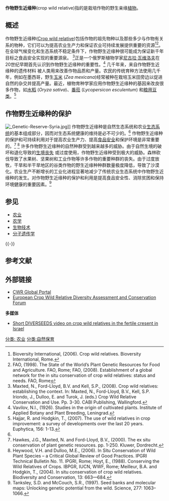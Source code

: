 '''作物野生近缘种'''(crop wild relative)指的是栽培作物的野生亲缘[[植物|植物]]。

== 概述 ==
作物野生近缘种([[Crop_wild_relative|Crop wild relative]])包括作物的祖先物种以及那些多少与作物有关系的物种，它们可以为提高农业生产力和保证农业可持续发展提供重要的资源<ref>Bioversity International, (2006). Crop wild relatives. Bioversity International, Rome.</ref><ref>FAO, (1998). The State of the World’s Plant Genetic Resources for Food and Agriculture. FAO, Rome; FAO, (2008). Establishment of a global network for the in situ conservation of crop wild relatives: status and needs. FAO, Rome</ref>。在全球气候变化和生态系统不稳定条件下，作物野生近缘种很可能成为保证新千年目标之食品安全实现的重要源泉。 
<ref name="#1">Maxted, N., Ford-Lloyd, B.V. and Kell, S.P., (2008). Crop wild relatives: establishing the context. In: Maxted, N., Ford-Lloyd, B.V., Kell, S.P. Iriondo, J., Dulloo, E. and Turok, J. (eds.) Crop Wild Relative Conservation and Use. Pp. 3-30. CABI Publishing, Wallingford.</ref>正是一个俄罗斯植物学家[[尼古拉·瓦维洛夫|尼古拉·瓦维洛夫]]在20世纪早期首先认识到作物野生近缘种的重要性。<ref>Vavilov, N.I., (1926). Studies in the origin of cultivated plants. Institute of Applied Botany and Plant Breeding, Leningrad.</ref> 几千年来，来自作物野生近缘种的遗传材料 被人类用来改善作物品质和产量。农民的传统育种方法使用几千年，例如在墨西哥，野生[[玉米|玉米]] (''Zea mexicana'')经常被种在栽培玉米田旁边以促进自然的杂交并提高产量。最近，植物育种学家应用作物野生近缘种的基因来改良很多作物，如[[水稻|水稻]] (''Oryza sativa'')、[[番茄|番茄]] (''Lycopersicon esculentum'') 和[[粮用豆类|粮用豆类]]。<ref>Hajjar, R. and Hodgkin, T., (2007). The use of wild relatives in crop improvement: a survey of developments over the last 20 years. Euphytica, 156: 1-13.</ref>

== 作物野生近缘种的保护 ==
[[File:_Genetic-Reserve-Syria.jpg|right]]]] 
作物野生近缘种是自然生态系统和农业[[生态系统|生态系统]]的基本组成部分，因而对生态系统健康的维持是必不可少的。<ref name="#1"/> 作物野生近缘种的保护和可持续利用对于提高农业生产力、提高[[食品安全|食品安全]]和保护环境是非常重要的。<ref>Hawkes, J.G., Maxted, N. and Ford-Lloyd, B.V., (2000). The ex situ conservation of plant genetic resources. pp. 1-250. Kluwer, Dordrecht.</ref> <ref>Heywood, V.H. and Dulloo, M.E., (2006). In Situ Conservation of Wild Plant Species – a Critical Global Review of Good Practices. IPGRI Technical Bulletin No. 11. IPGRI, Rome; Hoyt, E., (1988). Conserving the Wild Relatives of Crops. IBPGR, IUCN, WWF, Rome; Meilleur, B.A. and Hodgkin, T., (2004). In situ conservation of crop wild relatives. Biodiversity and Conservation, 13: 663—684. </ref>
许多作物野生近缘种的自然种群受到越来越多的威胁。由于自然生境的破坏和退化导致的[[生境丧失|生境丧失]] 或过度使用，作物野生近缘种受到极大的威胁。森林砍伐导致了水果树、坚果树和工业作物等许多作物的重要种群的丧失。由于过度放牧，干旱和半干旱地区的谷类作物的野生近缘种种群数量极度降低，导致了沙漠化。农业生产不断增长的工业化进程显著地减少了传统农业生态系统中作物野生近缘种的发生。对作物野生近缘种的保护和利用是提高食品安全性、消除贫困和保持环境健康的重要因素。<ref>Tanksley, S.D. and McCouch, S.R., (1997). Seed banks and molecular maps: Unlocking genetic potential from the wild. Science, 277: 1063–1066. 
</ref>

== 参见 ==
* [[农业|农业]]
* [[农学|农学]]
* [[生物技术|生物技术]]
* [[分子遗传学|分子遗传学]]

{{-}}

== 参考文献 ==
{{reflist|2}}
== 外部链接 ==
* [http://www.cropwildrelatives.org/ CWR Global Portal]{{Wayback|url=http://www.cropwildrelatives.org/ |date=20180831070246 }}
* [http://www.pgrforum.org/ European Crop Wild Relative Diversity Assessment and Conservation Forum] {{Wayback|url=http://www.pgrforum.org/ |date=20170615114750 }}

'''多媒体'''
* [https://web.archive.org/web/20090305190205/http://www.diverseeds.eu/uploads/media/Crop_Wild_Relatives_ver2.mp4 Short DIVERSEEDS video on crop wild relatives in the fertile cresent in Israel] 

{{穀物}}
[[分类:_农业|分类: 农业]] 
[[分类:自然保育|分类:自然保育]]